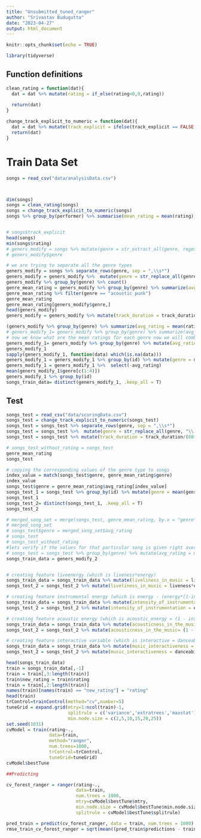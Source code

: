 ---
title: "Unsubmitted_tuned_ranger"
author: "Srivastav Budugutta"
date: "2023-04-27"
output: html_document
---

```{r setup, include=FALSE}
knitr::opts_chunk$set(echo = TRUE)
```


```{r}

library(tidyverse)
```
## Function definitions
```{r}
clean_rating = function(dat){
  dat = dat %>% mutate(rating = if_else(rating<0,0,rating))
  
  return(dat)
}

change_track_explicit_to_numeric = function(dat){
  dat = dat %>% mutate(track_explicit = ifelse(track_explicit == FALSE,0,1))
  return(dat)
}


```

# Train Data Set
```{r}
songs = read_csv("data/analysisData.csv")



dim(songs)
songs = clean_rating(songs)
songs = change_track_explicit_to_numeric(songs)
songs %>% group_by(performer) %>% summarise(mean_rating = mean(rating))


# songs$track_explicit
head(songs)
min(songs$rating)
# geners_modify = songs %>% mutate(genre = str_extract_all(genre, regex("\'(.*?)\'", ignore_case = T)))
# geners_modify$genre

# we are trying to separate all the genre types
geners_modify = songs %>% separate_rows(genre, sep = ",\\s*")
geners_modify = geners_modify %>%  mutate(genre = str_replace_all(genre, "\\[|\\]|'|\"", ""))
geners_modify %>% group_by(genre) %>% count()
genre_mean_rating = geners_modify %>% group_by(genre) %>% summarize(avg_rating = mean(rating))
genre_mean_rating %>% filter(genre == "acoustic punk")
genre_mean_rating
genre_mean_rating[geners_modify$genre,]
head(geners_modify)
geners_modify = geners_modify %>% mutate(track_duration = track_duration/(60*1000))

(geners_modify %>% group_by(genre) %>% summarize(avg_rating = mean(rating)) %>% arrange(avg_rating))
# geners_modify_1= geners_modify %>% group_by(genre) %>% summarize(avg_rating = mean(rating)) %>% ungroup() %>% mutate(genre = avg_rating)
# now we know what are the mean ratings for each genre now we will combine it to the song id.
geners_modify_1= geners_modify %>% group_by(genre) %>% mutate(avg_rating = mean(rating)) %>% ungroup() %>% mutate(genre = avg_rating)
geners_modify_1
sapply(geners_modify_1, function(data) which(is.na(data)))
geners_modify_1 = geners_modify_1 %>% group_by(id) %>% mutate(genre = mean(genre))
geners_modify_1 = geners_modify_1 %>%  select(-avg_rating)
mean(geners_modify_1$genre[c(1:4)])
geners_modify_1 %>% group_by(id)
songs_train_data= distinct(geners_modify_1, .keep_all = T)
```

## Test


```{r}
songs_test = read_csv("data/scoringData.csv")
songs_test = change_track_explicit_to_numeric(songs_test)
songs_test = songs_test %>% separate_rows(genre, sep = ",\\s*")
songs_test = songs_test %>%  mutate(genre = str_replace_all(genre, "\\[|\\]|'|\"", ""))
songs_test = songs_test %>% mutate(track_duration = track_duration/(60*1000))

# songs_test_without_rating = songs_test
genre_mean_rating 
songs_test

# copying the corresponding values of the genre type to songs
index_value = match(songs_test$genre, genre_mean_rating$genre)
index_value
songs_test$genre = genre_mean_rating$avg_rating[index_value] 
songs_test_1 = songs_test %>% group_by(id) %>% mutate(genre = mean(genre))
songs_test_1
songs_test_2= distinct(songs_test_1, .keep_all = T)
songs_test_2

# merged_song_set = merge(songs_test, genre_mean_rating, by.x = "genre", by.y = "genre",all.x = T)
# merged_song_set
# songs_test$genre = merged_song_set$avg_rating
# songs_test
# songs_test_without_rating
#lets verify if the values for that particular song is given right average rating value.
# songs_test = songs_test %>% group_by(genre) %>% mutate(avg_rating = mean(rating)) %>% ungroup() %>% mutate(genre = avg_rating)
songs_train_data = geners_modify_2


# creating feature liveenergy (which is liveness*energy)
songs_train_data = songs_train_data %>% mutate(liveliness_in_music = liveness*energy)
songs_test_2 = songs_test_2 %>% mutate(liveliness_in_music = liveness*energy)

# creating feature instrumental energy (which is energy - (energy*(1-instrumentalness)))
songs_train_data = songs_train_data %>% mutate(intensity_of_instrumentation = energy - (energy*(1-instrumentalness)))
songs_test_2 = songs_test_2 %>% mutate(intensity_of_instrumentation = energy - (energy*(1-instrumentalness)))

# creating feature acoustic energy (which is acoustic_energy = (1 - instrumentalness) * energy)
songs_train_data = songs_train_data %>% mutate(acousticness_in_the_music= (1 - instrumentalness) * energy)
songs_test_2 = songs_test_2 %>% mutate(acousticness_in_the_music= (1 - instrumentalness) * energy)

# creating feature interactive variable (which is interactive = danceability*energy)
songs_train_data = songs_train_data %>% mutate(music_interactiveness = danceability*energy)
songs_test_2 = songs_test_2 %>% mutate(music_interactiveness = danceability*energy)

```

```{r}
head(songs_train_data)
train = songs_train_data[,-1]
train = train[,3:length(train)]
train$new_rating = train$rating
train = train[,2:length(train)]
names(train)[names(train) == "new_rating"] = "rating"
head(train)
trControl=trainControl(method="cv",number=5)
tuneGrid = expand.grid(mtry=1:ncol(train)-1, 
                       splitrule = c('variance','extratrees','maxstat'), 
                       min.node.size = c(2,5,10,15,20,25))
set.seed(1031)
cvModel = train(rating~.,
                data=train,
                method="ranger",
                num.trees=1000,
                trControl=trControl,
                tuneGrid=tuneGrid)
cvModel$bestTune

##Predicting

cv_forest_ranger = ranger(rating~.,
                          data=train,
                          num.trees = 1000, 
                          mtry=cvModel$bestTune$mtry, 
                          min.node.size = cvModel$bestTune$min.node.size, 
                          splitrule = cvModel$bestTune$splitrule)

pred_train = predict(cv_forest_ranger, data = train, num.trees = 1000)
rmse_train_cv_forest_ranger = sqrt(mean((pred_train$predictions - train$Balance)^2)); rmse_train_cv_forest_ranger

```
